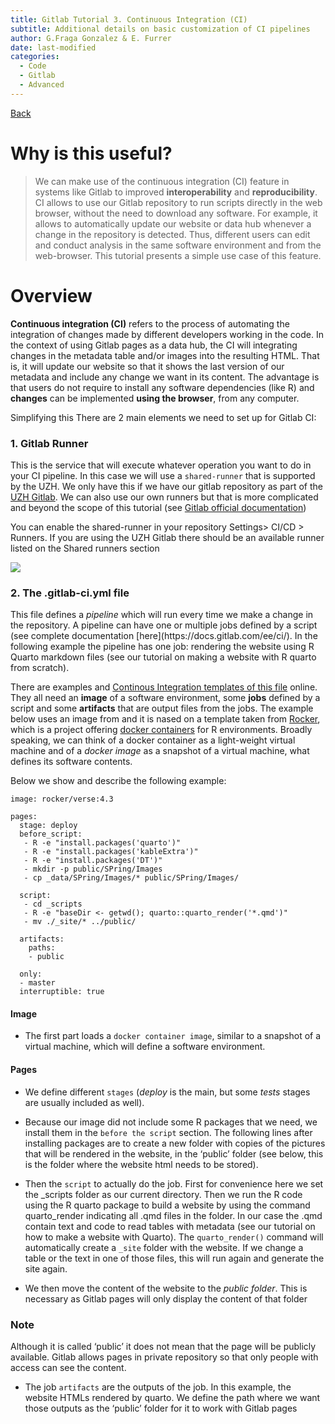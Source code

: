 ```yaml
---
title: Gitlab Tutorial 3. Continuous Integration (CI)
subtitle: Additional details on basic customization of CI pipelines
author: G.Fraga Gonzalez & E. Furrer
date: last-modified
categories:
  - Code
  - Gitlab
  - Advanced
---
```


[Back](index.qmd)

# Why is this useful? 
>We can make use of the continuous integration (CI) feature in systems like Gitlab to improved **interoperability** and **reproducibility**. CI allows to use our Gitlab repository to run scripts directly in the web browser, without the need to download any software. For example, it allows to automatically update our website or data hub whenever a change in the repository is detected. Thus, different users can edit and conduct analysis in the same software environment and from the web-browser. This tutorial presents a simple use case of this feature.   


# Overview
**Continuous integration (CI)** refers to the process of automating the integration of changes made by different developers working in the code. In the context of using Gitlab pages as a data hub, the CI will integrating changes in the metadata table and/or images into the resulting HTML. That is, it will update our website so that it shows the last version of our metadata and include any change we want in its content. The advantage is that users do not require to install any software dependencies (like R) and **changes** can be implemented **using the browser**, from any computer.

Simplifying this There are 2 main elements we need to set up for Gitlab CI:

### 1. Gitlab Runner

This is the service that will execute whatever operation you want to do in your CI pipeline. In this case we will use a `shared-runner` that is supported by the UZH. We only have this if we have our gitlab repository as part of the [UZH Gitlab](https://gitlab.uzh.ch/). We can also use our own runners but that is more complicated and beyond the scope of this tutorial (see [Gitlab official documentation](https://docs.gitlab.com/runner/))

You can enable the shared-runner in your repository Settings\> CI/CD \> Runners. If you are using the UZH Gitlab there should be an available runner listed on the Shared runners section

![](images/GitlabRunner-01.gif)

### 2. The .gitlab-ci.yml file

This file defines a *pipeline* which will run every time we make a change in the repository. A pipeline can have one or multiple jobs defined by a script (see complete documentation [here]\(https://docs.gitlab.com/ee/ci/\). In the following example the pipeline has one job: rendering the website using R Quarto markdown files (see our tutorial on making a website with R quarto from scratch).

There are examples and [Continous Integration templates of this file](https://docs.gitlab.com/ee/user/project/pages/getting_started/pages_ci_cd_template.html) online. They all need an **image** of a software environment, some **jobs** defined by a script and some **artifacts** that are output files from the jobs. The example below uses an image from and it is nased on a template taken from [Rocker](https://rocker-project.org/), which is a project offering [docker containers](https://www.docker.com/resources/what-container/#:~:text=A%20Docker%20container%20image%20is,tools%2C%20system%20libraries%20and%20settings) for R environments. Broadly speaking, we can think of a docker container as a light-weight virtual machine and of a *docker image* as a snapshot of a virtual machine, what defines its software contents.

Below we show and describe the following example:

``` {style="background: whitesmoke"}
image: rocker/verse:4.3

pages:
  stage: deploy
  before_script:
   - R -e "install.packages('quarto')" 
   - R -e "install.packages('kableExtra')" 
   - R -e "install.packages('DT')"  
   - mkdir -p public/SPring/Images
   - cp _data/SPring/Images/* public/SPring/Images/   
  
  script:   
   - cd _scripts
   - R -e "baseDir <- getwd(); quarto::quarto_render('*.qmd')"
   - mv ./_site/* ../public/ 
  
  artifacts:    
    paths:
    - public    
     
  only:
  - master
  interruptible: true
```

#### Image

-   The first part loads a `docker container image`, similar to a snapshot of a virtual machine, which will define a software environment.

#### Pages

-   We define different `stages` (*deploy* is the main, but some *tests* stages are usually included as well).

-   Because our image did not include some R packages that we need, we install them in the `before the script` section. The following lines after installing packages are to create a new folder with copies of the pictures that will be rendered in the website, in the 'public' folder (see below, this is the folder where the website html needs to be stored).

-   Then the `script` to actually do the job. First for convenience here we set the \_scripts folder as our current directory. Then we run the R code using the R quarto package to build a website by using the command quarto_render indicating all .qmd files in the folder. In our case the .qmd contain text and code to read tables with metadata (see our tutorial on how to make a website with Quarto). The `quarto_render()` command will automatically create a `_site` folder with the website. If we change a table or the text in one of those files, this will run again and generate the site again.

-   We then move the content of the website to the *public folder*. This is necessary as Gitlab pages will only display the content of that folder

::: callout-note
### Note

Although it is called 'public' it does not mean that the page will be publicly available. Gitlab allows pages in private repository so that only people with access can see the content.
:::

-   The job `artifacts` are the outputs of the job. In this example, the website HTMLs rendered by quarto. We define the path where we want those outputs as the 'public' folder for it to work with Gitlab pages
